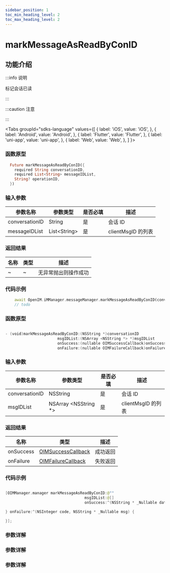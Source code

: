 ```yaml
---
sidebar_position: 1
toc_min_heading_level: 2
toc_max_heading_level: 2
---
```


# markMessageAsReadByConID

## 功能介绍

:::info 说明

标记会话已读

:::

:::caution 注意

:::

<Tabs
groupId="sdks-language"
values={[
{ label: 'iOS', value: 'iOS', },
{ label: 'Android', value: 'Android', },
{ label: 'Flutter', value: 'Flutter', },
{ label: 'uni-app', value: 'uni-app', },
{ label: 'Web', value: 'Web', },
]
}>

<TabItem value="Flutter">

### 函数原型

```dart showLineNumbers
  Future markMessageAsReadByConID({
    required String conversationID,
    required List<String> messageIDList,
    String? operationID,
  })
```

### 输入参数

| 参数名称       | 参数类型              | 是否必填 | 描述               |
| -------------- | --------------------- | -------- | ------------------ |
| conversationID | String              | 是       | 会话 ID            |
| messageIDList      | List<String\> | 是       | clientMsgID 的列表 |

### 返回结果

| 名称      | 类型                                                   | 描述     |
| --------- | ------------------------------------------------------ | -------- |
| ~ | ~ | 无异常抛出则操作成功 |

### 代码示例

```dart showLineNumbers
    await OpenIM.iMManager.messageManager.markMessageAsReadByConID(conversationID: '', messageIDList: []);
    // todo
```

</TabItem>

<TabItem value="iOS">

### 函数原型

```swift showLineNumbers

- (void)markMessageAsReadByConID:(NSString *)conversationID
                       msgIDList:(NSArray <NSString *> *)msgIDList
                       onSuccess:(nullable OIMSuccessCallback)onSuccess
                       onFailure:(nullable OIMFailureCallback)onFailure;

```

### 输入参数

| 参数名称       | 参数类型              | 是否必填 | 描述               |
| -------------- | --------------------- | -------- | ------------------ |
| conversationID | NSString              | 是       | 会话 ID            |
| msgIDList      | NSArray <NSString \*> | 是       | clientMsgID 的列表 |

### 返回结果

| 名称      | 类型                                                   | 描述     |
| --------- | ------------------------------------------------------ | -------- |
| onSuccess | [OIMSuccessCallback](docs/sdks/Callback/onSuccess.mdx) | 成功返回 |
| onFailure | [OIMFailureCallback](docs/sdks/Callback/onError.mdx)   | 失败返回 |

### 代码示例

```swift showLineNumbers

[OIMManager.manager markMessageAsReadByConID:@""
                                   msgIDList:@[]
                                   onSuccess:^(NSString * _Nullable data) {

} onFailure:^(NSInteger code, NSString * _Nullable msg) {

}];

```

</TabItem>

<TabItem value="Android">

### 参数详解

</TabItem>

<TabItem value="Web">

### 参数详解

</TabItem>

<TabItem value="uni-app">

### 参数详解

</TabItem>

</Tabs>
